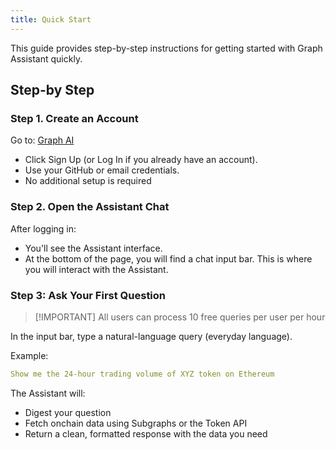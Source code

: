 ```yaml
---
title: Quick Start
---
```


This guide provides step-by-step instructions for getting started with Graph Assistant quickly.

## Step-by Step

### Step 1. Create an Account

Go to: [Graph AI](https://graph-assistant.vercel.app/)

- Click Sign Up (or Log In if you already have an account).
- Use your GitHub or email credentials.
- No additional setup is required

### Step 2. Open the Assistant Chat

After logging in:

- You'll see the Assistant interface.
- At the bottom of the page, you will find a chat input bar. This is where you will interact with the Assistant.

### Step 3: Ask Your First Question

> [!IMPORTANT] All users can process 10 free queries per user per hour

In the input bar, type a natural-language query (everyday language).

Example:

```yaml
Show me the 24-hour trading volume of XYZ token on Ethereum
```

The Assistant will:

- Digest your question
- Fetch onchain data using Subgraphs or the Token API
- Return a clean, formatted response with the data you need
